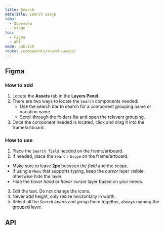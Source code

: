 ```yaml
---
title: Search
metaTitle: Search usage
tabs:
  - Overview
  - Usage
toc:
  - Figma
  - API
mode: publish
route: /components/search/usage/
---
```



## Figma

### How to add

1. Locate the **Assets** tab in the **Layers Panel**.
2. There are two ways to locate the `Search` components needed:
   - Use the search bar to search for a component grouping name or variation name.
   - Scroll through the folders list and open the relevant grouping.
3. Once the component needed is located, click and drag it into the frame/artboard.

### How to use

1. Place the `Search field` needed on the frame/artboard.
2. If needed, place the `Search Scope` on the frame/artboard.

- Make sure to leave **2px** between the _field_ and the _scope_.
- If using a `Menu` that supports typing, keep the _cursor_ layer visible, otherwise hide the layer.
- Hide the _hover hand_ or _hover cursor_ layer based on your needs.

3. Edit the text. Do not change the icons.
4. Never add height, only resize horizontally in width.
5. Select all the `Search` _layers_ and _group_ them together, always naming the grouped layer.

## API

<PropsTable props={Search} />

